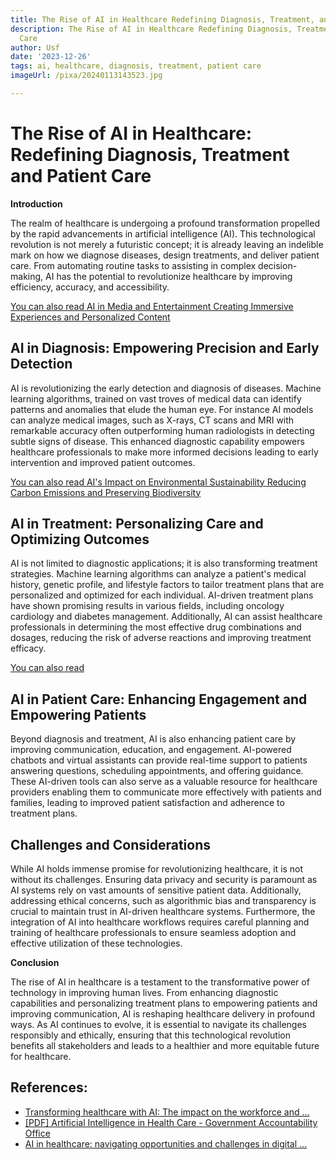 ```yaml
---
title: The Rise of AI in Healthcare Redefining Diagnosis, Treatment, and Patient Care
description: The Rise of AI in Healthcare Redefining Diagnosis, Treatment, and Patient
  Care
author: Usf
date: '2023-12-26'
tags: ai, healthcare, diagnosis, treatment, patient care
imageUrl: /pixa/20240113143523.jpg

---
```

# The Rise of AI in Healthcare: Redefining Diagnosis, Treatment and Patient Care

**Introduction**

The realm of healthcare is undergoing  a profound transformation propelled by the rapid advancements in artificial intelligence (AI). This technological revolution is  not merely a futuristic concept; it is already leaving an indelible mark on how  we  diagnose  diseases, design treatments, and deliver patient care. From automating routine tasks to assisting in complex decision-making, AI has the potential to  revolutionize healthcare by improving efficiency, accuracy, and accessibility.

[You can also read AI in  Media and Entertainment  Creating Immersive Experiences and Personalized Content](AI%20in%20Media%20and%20Entertainment%20Creating%20Immersive%20Experiences%20and%20Personalized%20Content)


## AI in Diagnosis: Empowering Precision and Early Detection

AI is revolutionizing the early  detection and diagnosis of diseases. Machine learning algorithms, trained on vast troves of medical data can identify patterns and anomalies that elude the  human eye. For instance AI models can  analyze medical images,  such as X-rays, CT scans and MRI with remarkable accuracy often outperforming human radiologists  in detecting subtle  signs of disease. This enhanced diagnostic capability empowers healthcare professionals to make more informed decisions leading to early intervention  and improved patient outcomes.

[You can also read AI's Impact on Environmental Sustainability Reducing Carbon Emissions and Preserving Biodiversity](AI%27s%20Impact%20on%20Environmental%20Sustainability%20Reducing%20Carbon%20Emissions%20and%20Preserving%20Biodiversity)


## AI  in Treatment: Personalizing Care and  Optimizing Outcomes

AI is not limited to diagnostic applications; it is also transforming treatment strategies.  Machine  learning algorithms can analyze a patient's medical history, genetic  profile, and lifestyle factors to tailor treatment plans that are personalized and optimized for each individual. AI-driven treatment plans have shown promising results in  various fields, including  oncology cardiology and diabetes management. Additionally,  AI  can assist healthcare professionals in determining the most effective drug combinations and dosages, reducing the risk of adverse reactions and improving treatment efficacy.

[You can also read ]()


## AI  in Patient Care: Enhancing Engagement and Empowering  Patients

Beyond diagnosis and treatment, AI is also enhancing  patient care by improving communication, education, and engagement.  AI-powered chatbots and virtual  assistants can provide real-time  support to patients answering questions, scheduling appointments, and offering guidance. These AI-driven tools can also serve as  a valuable resource for healthcare providers  enabling  them to communicate more effectively with patients and families, leading to improved patient satisfaction and adherence to  treatment plans.

## Challenges  and Considerations

While AI holds immense promise for revolutionizing healthcare, it is not without its  challenges. Ensuring data privacy and security is paramount as AI systems rely on vast amounts  of sensitive patient data. Additionally,  addressing ethical concerns, such as algorithmic bias and transparency is crucial to maintain trust in AI-driven healthcare systems. Furthermore, the integration of AI into healthcare workflows requires careful planning and training of healthcare professionals  to  ensure seamless adoption and  effective utilization of these  technologies.

**Conclusion**

The rise of AI in healthcare is a testament to the transformative power of technology in improving human  lives. From enhancing diagnostic  capabilities  and personalizing  treatment plans to empowering patients and improving communication,  AI is reshaping healthcare delivery in profound  ways. As AI continues to evolve, it is essential  to navigate its challenges responsibly  and ethically, ensuring that  this technological revolution benefits all stakeholders and leads to a healthier and more equitable future for healthcare.

## References:
- [Transforming healthcare with AI: The impact on the workforce and ...](https://www.mckinsey.com/industries/healthcare/our-insights/transforming-healthcare-with-ai)
- [[PDF] Artificial Intelligence in Health Care - Government Accountability Office](https://www.gao.gov/assets/720/711471.pdf)
- [AI in healthcare: navigating opportunities and challenges in digital ...](https://www.frontiersin.org/journals/digital-health/articles/10.3389/fdgth.2023.1291132)
